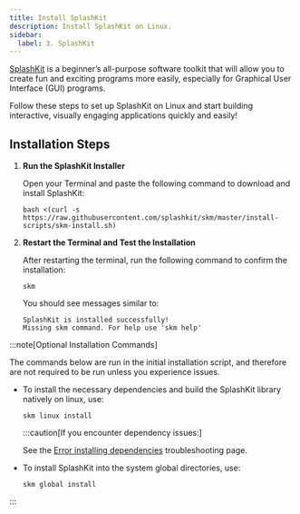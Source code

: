 ```yaml
---
title: Install SplashKit
description: Install SplashKit on Linux.
sidebar:
  label: 3. SplashKit
---
```



[SplashKit](https://splashkit.io) is a beginner’s all-purpose software toolkit that will allow you to create fun and exciting programs more easily, especially for Graphical User Interface (GUI) programs.

Follow these steps to set up SplashKit on Linux and start building interactive, visually engaging applications quickly and easily!

## Installation Steps

<Steps>

1. **Run the SplashKit Installer**

   Open your Terminal and paste the following command to download and install SplashKit:

    ```shell
    bash <(curl -s https://raw.githubusercontent.com/splashkit/skm/master/install-scripts/skm-install.sh)
    ```

2. **Restart the Terminal and Test the Installation**

   After restarting the terminal, run the following command to confirm the installation:

    ```shell
    skm
    ```

    You should see messages similar to:

    ```shell
    SplashKit is installed successfully!
    Missing skm command. For help use 'skm help'
    ```

</Steps>

:::note[Optional Installation Commands]

The commands below are run in the initial installation script, and therefore are not required to be run unless you experience issues.

- To install the necessary dependencies and build the SplashKit library natively on linux, use:

   ```shell
   skm linux install
   ```

   :::caution[If you encounter dependency issues:]

   See the [Error installing dependencies](/troubleshoot/linux/issue-3-error-installing-dependencies) troubleshooting page.

- To install SplashKit into the system global directories, use:

   ```shell
   skm global install
   ```

:::
